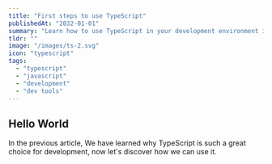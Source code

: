 ```yaml
---
title: "First steps to use TypeScript"
publishedAt: "2032-01-01"
summary: "Learn how to use TypeScript in your development environment in three different ways. From basic usage to full integration into your next project."
tldr: ""
image: "/images/ts-2.svg"
icon: "typescript"
tags:
  - "typescript"
  - "javascript"
  - "development"
  - "dev tools"
---
```


## Hello World

In the previous article, We have learned why TypeScript is such a great choice for
development, now let's discover how we can use it.

